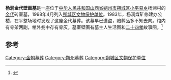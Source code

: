 {{文物保护单位
| 省名 = 山西省
| 市/县名 = 朔城区
| 图片 = 
| 名称 = 杨涧金代壁画墓
| 编号 = 
| 级别 = C
| 分类 = 古墓葬
| 所在 = [[山西省|山西省]][[朔州市|朔州市]][[朔城区|朔城区]][[小平易乡|小平易乡]]杨涧村
| 时代 = [[金代|金代]]
| 登录 = 1998年4月
}}
'''杨涧金代壁画墓'''是一座位于[[中华人民共和国|中华人民共和国]][[山西省|山西省]][[朔州市|朔州市]][[朔城区|朔城区]][[小平易乡|小平易乡]]杨涧村的[[金代|金代]]砖室墓，1998年4月列入[[朔城区文物保护单位|朔城区文物保护单位]]。1983年，杨涧煤矿修建办公楼，在平整场地时发现了这座金代墓葬。该墓早已遭盗，陪葬品多不知去向。棺内有骨架两副，棺外瓮中存有骨灰。墓室壁画有墓主人生活图和[[二十四孝|二十四孝]]故事图。<ref>{{cite web|title=【朔州市情】市区内其他金代墓|url=http://sz.sxrb.com/html/2012-05/4766.html|publisher=朔州市情资料|accessdate=2013-04-29}}{{dead link|date=2018年3月 |bot=InternetArchiveBot |fix-attempted=yes }}</ref>

== 参考 ==
{{reflist}}

{{山西小作品}}
{{DEFAULTSORT:Y}}
[[Category:金朝墓葬|Category:金朝墓葬]]
[[Category:朔州墓葬|Category:朔州墓葬]]
[[Category:朔城区文物保护单位|Category:朔城区文物保护单位]]